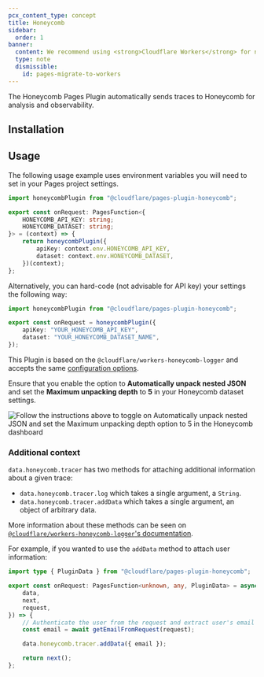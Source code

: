 ```yaml
---
pcx_content_type: concept
title: Honeycomb
sidebar:
  order: 1
banner:
  content: We recommend using <strong>Cloudflare Workers</strong> for new projects. For existing Pages projects, see our <a href="/workers/static-assets/migrate-from-pages/">migration guide</a> and <a href="/workers/static-assets/migrate-from-pages/#compatibility-matrix">compatibility matrix</a>.
  type: note
  dismissible:
    id: pages-migrate-to-workers
---
```



The Honeycomb Pages Plugin automatically sends traces to Honeycomb for analysis and observability.

## Installation

<PackageManagers pkg="@cloudflare/pages-plugin-honeycomb" />

## Usage

The following usage example uses environment variables you will need to set in your Pages project settings.

```typescript
import honeycombPlugin from "@cloudflare/pages-plugin-honeycomb";

export const onRequest: PagesFunction<{
	HONEYCOMB_API_KEY: string;
	HONEYCOMB_DATASET: string;
}> = (context) => {
	return honeycombPlugin({
		apiKey: context.env.HONEYCOMB_API_KEY,
		dataset: context.env.HONEYCOMB_DATASET,
	})(context);
};
```

Alternatively, you can hard-code (not advisable for API key) your settings the following way:

```typescript
import honeycombPlugin from "@cloudflare/pages-plugin-honeycomb";

export const onRequest = honeycombPlugin({
	apiKey: "YOUR_HONEYCOMB_API_KEY",
	dataset: "YOUR_HONEYCOMB_DATASET_NAME",
});
```

This Plugin is based on the `@cloudflare/workers-honeycomb-logger` and accepts the same [configuration options](https://github.com/cloudflare/workers-honeycomb-logger#config).

Ensure that you enable the option to **Automatically unpack nested JSON** and set the **Maximum unpacking depth** to **5** in your Honeycomb dataset settings.

![Follow the instructions above to toggle on Automatically unpack nested JSON and set the Maximum unpacking depth option to 5 in the Honeycomb dashboard](~/assets/images/pages/platform/functions/honeycomb.png)

### Additional context

`data.honeycomb.tracer` has two methods for attaching additional information about a given trace:

- `data.honeycomb.tracer.log` which takes a single argument, a `String`.
- `data.honeycomb.tracer.addData` which takes a single argument, an object of arbitrary data.

More information about these methods can be seen on [`@cloudflare/workers-honeycomb-logger`'s documentation](https://github.com/cloudflare/workers-honeycomb-logger#adding-logs-and-other-data).

For example, if you wanted to use the `addData` method to attach user information:

```typescript
import type { PluginData } from "@cloudflare/pages-plugin-honeycomb";

export const onRequest: PagesFunction<unknown, any, PluginData> = async ({
	data,
	next,
	request,
}) => {
	// Authenticate the user from the request and extract user's email address
	const email = await getEmailFromRequest(request);

	data.honeycomb.tracer.addData({ email });

	return next();
};
```
